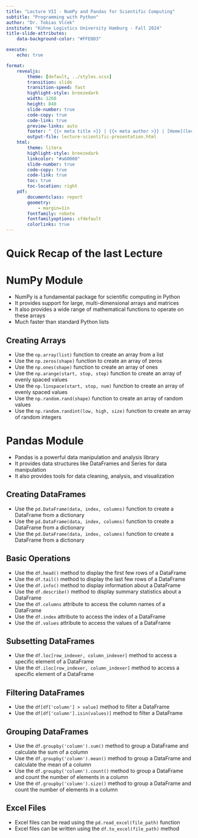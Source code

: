 ```yaml
---
title: "Lecture VII - NumPy and Pandas for Scientific Computing"
subtitle: "Programming with Python"
author: "Dr. Tobias Vlćek"
institute: "Kühne Logistics University Hamburg - Fall 2024"
title-slide-attributes:
    data-background-color: "#FFE0D3"

execute:
    echo: true

format:
    revealjs:
        theme: [default, ../styles.scss]
        transition: slide
        transition-speed: fast
        highlight-style: breezedark
        width: 1260
        height: 840
        slide-number: true
        code-copy: true
        code-link: true
        preview-links: auto
        footer: " {{< meta title >}} | {{< meta author >}} | [Home](lecture-scientific.qmd)"
        output-file: lecture-scientific-presentation.html
    html:
        theme: litera
        highlight-style: breezedark
        linkcolor: "#a60000"
        slide-number: true
        code-copy: true
        code-link: true
        toc: true
        toc-location: right
    pdf: 
        documentclass: report
        geometry:
            - margin=1in
        fontfamily: roboto
        fontfamilyoptions: sfdefault
        colorlinks: true
---
```


# [Quick Recap of the last Lecture]{.flow} {.title} 

# [NumPy Module]{.flow} {.title}

- NumPy is a fundamental package for scientific computing in Python
- It provides support for large, multi-dimensional arrays and matrices
- It also provides a wide range of mathematical functions to operate on these arrays
- Much faster than standard Python lists

## Creating Arrays

- Use the `np.array(list)` function to create an array from a list
- Use the `np.zeros(shape)` function to create an array of zeros
- Use the `np.ones(shape)` function to create an array of ones
- Use the `np.arange(start, stop, step)` function to create an array of evenly spaced values
- Use the `np.linspace(start, stop, num)` function to create an array of evenly spaced values
- Use the `np.random.rand(shape)` function to create an array of random values
- Use the `np.random.randint(low, high, size)` function to create an array of random integers

# [Pandas Module]{.flow} {.title}

- Pandas is a powerful data manipulation and analysis library
- It provides data structures like DataFrames and Series for data manipulation
- It also provides tools for data cleaning, analysis, and visualization

## Creating DataFrames

- Use the `pd.DataFrame(data, index, columns)` function to create a DataFrame from a dictionary
- Use the `pd.DataFrame(data, index, columns)` function to create a DataFrame from a dictionary
- Use the `pd.DataFrame(data, index, columns)` function to create a DataFrame from a dictionary

## Basic Operations

- Use the `df.head()` method to display the first few rows of a DataFrame
- Use the `df.tail()` method to display the last few rows of a DataFrame
- Use the `df.info()` method to display information about a DataFrame
- Use the `df.describe()` method to display summary statistics about a DataFrame
- Use the `df.columns` attribute to access the column names of a DataFrame
- Use the `df.index` attribute to access the index of a DataFrame
- Use the `df.values` attribute to access the values of a DataFrame

## Subsetting DataFrames

- Use the `df.loc[row_indexer, column_indexer]` method to access a specific element of a DataFrame
- Use the `df.iloc[row_indexer, column_indexer]` method to access a specific element of a DataFrame

## Filtering DataFrames

- Use the `df[df['column'] > value]` method to filter a DataFrame
- Use the `df[df['column'].isin(values)]` method to filter a DataFrame

## Grouping DataFrames

- Use the `df.groupby('column').sum()` method to group a DataFrame and calculate the sum of a column
- Use the `df.groupby('column').mean()` method to group a DataFrame and calculate the mean of a column
- Use the `df.groupby('column').count()` method to group a DataFrame and count the number of elements in a column
- Use the `df.groupby('column').size()` method to group a DataFrame and count the number of elements in a column

## Excel Files

- Excel files can be read using the `pd.read_excel(file_path)` function
- Excel files can be written using the `df.to_excel(file_path)` method
